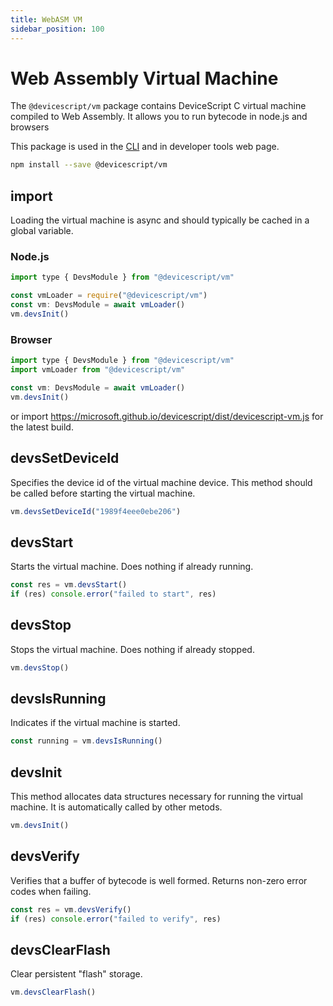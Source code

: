 ```yaml
---
title: WebASM VM
sidebar_position: 100
---
```


# Web Assembly Virtual Machine

The `@devicescript/vm` package contains DeviceScript C virtual machine compiled to Web Assembly. It allows you to run bytecode in node.js and browsers

This package is used in the [CLI](/api/cli/) and in developer tools web page.

```bash npm2yarn
npm install --save @devicescript/vm
```

## import

Loading the virtual machine is async and should typically be cached in a global variable.

### Node.js

```js
import type { DevsModule } from "@devicescript/vm"

const vmLoader = require("@devicescript/vm")
const vm: DevsModule = await vmLoader()
vm.devsInit()
```

### Browser

```js
import type { DevsModule } from "@devicescript/vm"
import vmLoader from "@devicescript/vm"

const vm: DevsModule = await vmLoader()
vm.devsInit()
```

or import https://microsoft.github.io/devicescript/dist/devicescript-vm.js for the latest build.

## devsSetDeviceId

Specifies the device id of the virtual machine device. This method should be called before starting the virtual machine.

```js
vm.devsSetDeviceId("1989f4eee0ebe206")
```

## devsStart

Starts the virtual machine. Does nothing if already running.

```js
const res = vm.devsStart()
if (res) console.error("failed to start", res)
```

## devsStop

Stops the virtual machine. Does nothing if already stopped.

```js
vm.devsStop()
```

## devsIsRunning

Indicates if the virtual machine is started.

```js
const running = vm.devsIsRunning()
```

## devsInit

This method allocates data structures necessary for running the virtual machine.
It is automatically called by other metods.

```js
vm.devsInit()
```

## devsVerify

Verifies that a buffer of bytecode is well formed. Returns non-zero error codes when failing.

```js
const res = vm.devsVerify()
if (res) console.error("failed to verify", res)
```

## devsClearFlash

Clear persistent "flash" storage.

```js
vm.devsClearFlash()
```
